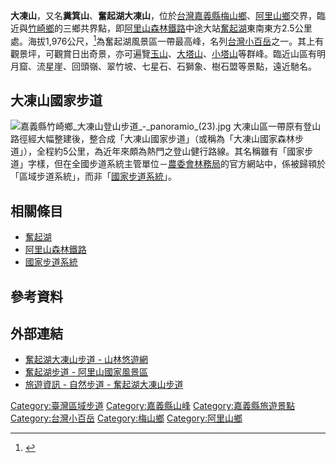 '''大凍山'''，又名'''糞箕山'''、'''奮起湖大凍山'''，位於[[台灣|台灣]][[嘉義縣|嘉義縣]][[梅山鄉_(台灣)|梅山鄉]]、[[阿里山鄉|阿里山鄉]]交界，臨近與[[竹崎鄉|竹崎鄉]]的三鄉共界點，即[[阿里山森林鐵路|阿里山森林鐵路]]中途大站[[奮起湖|奮起湖]]東南東方2.5公里處。海拔1,976公尺，<ref name="梅山鄉地圖">{{cite book |title=嘉義縣梅山鄉行政區域圖 |date=2005年3月 |publisher=中華民國內政部}}</ref>為奮起湖風景區一帶最高峰，名列[[台灣小百岳|台灣小百岳]]之一。其上有觀景坪，可觀賞日出奇景，亦可遍覽[[玉山|玉山]]、[[大塔山|大塔山]]、[[小塔山|小塔山]]等群峰。臨近山區有明月窟、流星崖、回頭嶺、翠竹坡、七星石、石獅象、樹石盟等景點，遠近馳名。

==大凍山國家步道==
[[File:嘉義縣竹崎鄉_大凍山登山步道_-_panoramio_(23).jpg|thumb]]
大凍山區一帶原有登山路徑經大幅整建後，整合成「大凍山國家步道」（或稱為「大凍山國家森林步道」），全程約5公里，為近年來頗為熱門之登山健行路線。其名稱雖有「國家步道」字樣，但在全國步道系統主管單位－[[農委會林務局|農委會林務局]]的官方網站中，係被歸頖於「區域步道系統」，而非「[[國家步道系統|國家步道系統]]」。

==相關條目==
*[[奮起湖|奮起湖]]
*[[阿里山森林鐵路|阿里山森林鐵路]]
*[[國家步道系統|國家步道系統]]

==參考資料==
<div class="references-small">
<references />
</div>

==外部連結==
*[https://recreation.forest.gov.tw/Trail/RT?typ=3&tr_id=100 奮起湖大凍山步道 - 山林悠遊網]
*[https://www.ali-nsa.net/zh-tw/attractions/detail/158 奮起湖步道 - 阿里山國家風景區] {{Wayback|url=https://www.ali-nsa.net/zh-tw/attractions/detail/158 |date=20210128165416 }}
*[https://www.forest.gov.tw/0000329 旅遊資訊 - 自然步道 - 奮起湖大凍山步道]

{{臺灣區域步道}}
[[Category:臺灣區域步道|Category:臺灣區域步道]]
[[Category:嘉義縣山峰|Category:嘉義縣山峰]]
[[Category:嘉義縣旅遊景點|Category:嘉義縣旅遊景點]]
[[Category:台灣小百岳|Category:台灣小百岳]]
[[Category:梅山鄉|Category:梅山鄉]]
[[Category:阿里山鄉|Category:阿里山鄉]]
